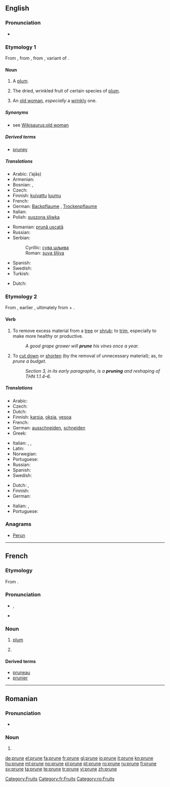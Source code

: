 ==English==
{{wikipedia}}

===Pronunciation===
* {{IPA|/pruːn/}}
*: {{rhymes|uːn}}

===Etymology 1===
From {{etyl|fro}} {{term||prune|lang=fro}}, from {{etyl|la}} {{term|prunum|prūnum|lang=la}}, from {{etyl|grc}} {{term|sc=polytonic|προῦνον|tr=prounon|lang=grc}}, variant of {{term|sc=polytonic|προῦμνον|tr=proumnon||plum|lang=grc}}.

====Noun====
{{en-noun}}

# {{obsolete}} A [[plum]].
# The dried, wrinkled fruit of certain species of [[plum]].
# {{slang}} An [[old woman]], ''especially'' a [[wrinkly]] one.

=====Synonyms=====
* see [[Wikisaurus:old woman]]

=====Derived terms=====
* [[pruney]]

=====Translations=====
{{trans-see|plum}}

{{trans-top|dried plum}}
* Arabic: {{Arab|[[أجاص]]}} (’ajāṣ)
* Armenian: {{t|hy|սալորաչիր|tr=saloračir}}
* Bosnian: {{t-|bs|suha šljiva|f}}, {{t-|bs|suva šljiva|f}}
* Czech: {{t-|cs|sušená švestka|f}}
* Finnish: [[kuivattu]] [[luumu]]
* French: {{t+|fr|pruneau|m}}
* German: [[Backpflaume]] {{f}}, [[Trockenpflaume]] {{f}}
* Italian: {{t-|it|prugna secca|f}}
* Polish: [[suszona śliwka]] {{f}}
{{trans-mid}}
* Romanian: [[prună uscată]] {{f}}
* Russian: {{t+|ru|чернослив}}
* Serbian:
*: Cyrillic: [[сува шљива#Serbian|сува шљива]] {{f}}
*: Roman: [[suva šljiva#Serbian|suva šljiva]] {{f}}
* Spanish: {{t-|es|ciruela pasa|f}}
* Swedish: {{t-|sv|katrinplommon|n}}
* Turkish: {{t|tr|kuru erik}}
{{trans-bottom}}

{{trans-top|old woman}}
* Dutch: {{t+|nl|besje|n}}
{{trans-mid}}
{{trans-bottom}}

===Etymology 2===
From {{etyl|fro}} {{term|proignier|lang=fro}}, earlier {{term|prooignier|lang=fro}}, ultimately from {{etyl|la}} {{term|pro-|lang=la}} + {{term|rotundus||round|lang=la}}.
{{rfe|gloss for pro-}}

====Verb====
{{en-verb|prun|ing}}

# {{transitive}} To remove excess material from a [[tree]] or [[shrub]]; to [[trim]], especially to make more healthy or productive.
#: ''A good grape grower will '''prune''' his vines once a year.''
# {{transitive|figuratively}} To [[cut down]] or [[shorten]] (by the removal of unnecessary material); as, ''to prune a budget''.
#: ''Section 3, in its early paragraphs, is a '''pruning''' and reshaping of THN 1.1.4–6.''

=====Translations=====
{{trans-top|trim a tree or shrub}}
* Arabic: {{t|ar|خوخ مجفف}}
* Czech: {{t-|cs|prořezat}}
* Dutch: {{t+|nl|snoeien}}
* Finnish: [[karsia]], [[oksia]], [[vesoa]]
* French: {{t+|fr|élaguer}}
* German: [[ausschneiden]], [[schneiden]]
* Greek: {{t+|el|κλαδεύω|tr=kladévo}}
{{trans-mid}}
* Italian: {{t+|it|potare}}, {{t+|it|ridurre}}, {{t-|it|sfoltire}}
* Latin: {{t-|la|pampino|alt=pampinō}}
* Norwegian: {{t|no|beskjære}}
* Portuguese: {{t-|pt|podar}}
* Russian: {{t|ru|прореживать|tr=proregivat}}
* Spanish: {{t-|es|podar}}
* Swedish: {{t+|sv|ansa}}
{{trans-bottom}}

{{trans-top|(figuratively) cut down or shorten}}
* Dutch: {{t|nl|inkorten}}, {{t+|nl|snoeien}}
* Finnish: {{t-|fi|karsia}}
* German: {{t+|de|beschneiden}}
{{trans-mid}}
* Italian: {{t+|it|accorciare}}, {{t+|it|ridurre}}
* Portuguese: {{t-|pt|podar}}
{{trans-bottom}}

===Anagrams===
* [[Perun#English|Perun]]

[[Category:Fruits]]

----

==French==
{{wikipedia|lang=fr|dab=prune}}

===Etymology===
From {{etyl|la|fr}} {{term|pruna|lang=la}}.

===Pronunciation===
* {{IPA|/pʀyn/|lang=fr}}, {{SAMPA|/pRyn/}}
* {{audio|Fr-prune.ogg|audio}}

===Noun===
{{fr-noun|f}}

# [[plum]]
# {{slang}} {{l|en|ticket|gloss=traffic citation}}

====Derived terms====
* [[pruneau]]
* [[prunier]]

[[Category:fr:Fruits]]

----

==Romanian==

===Pronunciation===
* {{IPA|/'pru.ne/|lang=ro}}

===Noun===
{{infl|ro|plural}}

# {{plural of|prună|lang=ro}}

[[Category:ro:Fruits]]

[[de:prune]]
[[el:prune]]
[[fa:prune]]
[[fr:prune]]
[[gl:prune]]
[[io:prune]]
[[it:prune]]
[[kn:prune]]
[[hu:prune]]
[[ml:prune]]
[[no:prune]]
[[pl:prune]]
[[pt:prune]]
[[ro:prune]]
[[ru:prune]]
[[fi:prune]]
[[sv:prune]]
[[ta:prune]]
[[te:prune]]
[[tr:prune]]
[[vi:prune]]
[[zh:prune]]